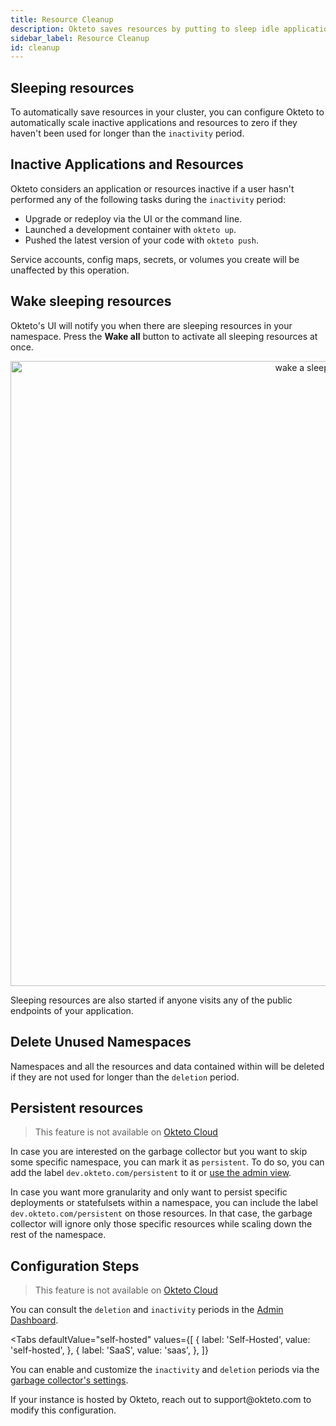 ```yaml
---
title: Resource Cleanup
description: Okteto saves resources by putting to sleep idle applications and cleaning up unused namespaces.
sidebar_label: Resource Cleanup
id: cleanup
---
```




## Sleeping resources

To automatically save resources in your cluster, you can configure Okteto to automatically scale inactive applications and resources to zero if they haven't been used for longer than the `inactivity` period.

## Inactive Applications and Resources

Okteto considers an application or resources inactive if a user hasn't performed any of the following tasks during the `inactivity` period:

- Upgrade or redeploy via the UI or the command line.
- Launched a development container with `okteto up`.
- Pushed the latest version of your code with `okteto push`.

Service accounts, config maps, secrets, or volumes you create will be unaffected by this operation.

## Wake sleeping resources

Okteto's UI will notify you when there are sleeping resources in your namespace. Press the **Wake all** button to activate all sleeping resources at once.

<p align="center"><Image src="/docs/administration/images/wake.png" alt="wake a sleeping resource" width="1000" /></p>

Sleeping resources are also started if anyone visits any of the public endpoints of your application.

## Delete Unused Namespaces

Namespaces and all the resources and data contained within will be deleted if they are not used for longer than the `deletion` period. 

## Persistent resources

> This feature is not available on [Okteto Cloud](https://cloud.okteto.com)


In case you are interested on the garbage collector but you want to skip some specific namespace, you can mark it as `persistent`. To do so, you can add the label `dev.okteto.com/persistent` to it or [use the admin view](/docs/enterprise/administration/dashboard/#namespaces-section).

In case you want more granularity and only want to persist specific deployments or statefulsets within a namespace, you can include the label `dev.okteto.com/persistent` on those resources. In that case, the garbage collector will ignore only those specific resources while scaling down the rest of the namespace.


## Configuration Steps

> This feature is not available on [Okteto Cloud](https://cloud.okteto.com)

You can consult the `deletion` and `inactivity` periods in the [Admin Dashboard](/docs/administration/dashboard).

<Tabs
  defaultValue="self-hosted"
  values={[
    { label: 'Self-Hosted', value: 'self-hosted', },
    { label: 'SaaS', value: 'saas', },
  ]}
>
<TabItem value="self-hosted">

You can enable and customize the `inactivity` and `deletion` periods via the [garbage collector's settings](/docs/enterprise/administration/configuration/#gc).

</TabItem>

<TabItem value="saas">
If your instance is hosted by Okteto, reach out to support@okteto.com to modify this configuration.
</TabItem>
</Tabs>

